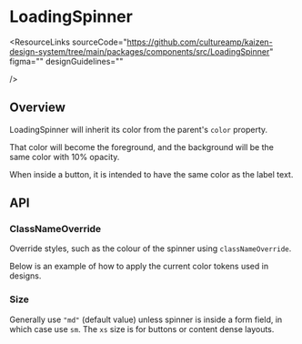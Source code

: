 
<Meta of={LoadingSpinnerStories} />

# LoadingSpinner

<ResourceLinks
  sourceCode="https://github.com/cultureamp/kaizen-design-system/tree/main/packages/components/src/LoadingSpinner"
  figma=""
  designGuidelines=""

/>

<KAIOInstallation exportNames="LoadingSpinner" />

## Overview

LoadingSpinner will inherit its color from the parent's `color` property.

That color will become the foreground, and the background will be the same
color with 10% opacity.

When inside a button, it is intended to have the same color as the label text.

<Canvas of={LoadingSpinnerStories.Playground} />
<Controls of={LoadingSpinnerStories.Playground} />

## API

### ClassNameOverride

Override styles, such as the colour of the spinner using `classNameOverride`.

<Canvas of={LoadingSpinnerStories.ClassNameOverride} />

Below is an example of how to apply the current color tokens used in designs.

<Canvas of={LoadingSpinnerStories.Colors} />

### Size

Generally use `"md"` (default value) unless spinner is inside a form field, in which case use `sm`. The `xs` size is for buttons or content dense layouts.

<Canvas of={LoadingSpinnerStories.Size} />
